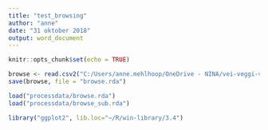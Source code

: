 ```yaml
---
title: "test_browsing"
author: "anne"
date: "31 oktober 2018"
output: word_document
---
```


```r
knitr::opts_chunk$set(echo = TRUE)
```



```r
browse <- read.csv2("C:/Users/anne.mehlhoop/OneDrive - NINA/vei-veggi-vilt/Paper_1_browsing/analysis/rawdata/Beitetrykk_og_forstyrrelse.csv")
save(browse, file = "browse.rda")

```

```r
load("processdata/browse.rda")
load("processdata/browse_sub.rda")
```


```r
library("ggplot2", lib.loc="~/R/win-library/3.4")
```

